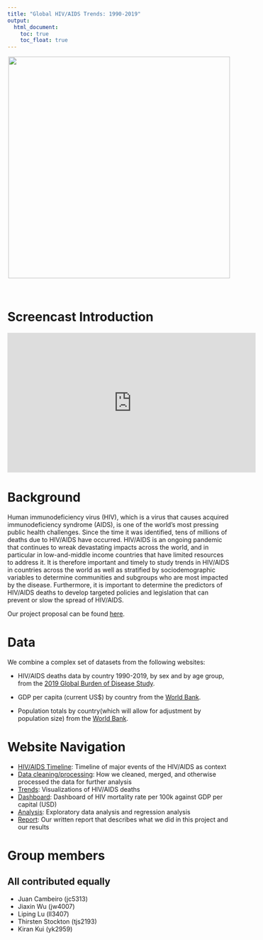 ```yaml
---
title: "Global HIV/AIDS Trends: 1990-2019"
output: 
  html_document:
    toc: true
    toc_float: true
---  
```


<center>

![](images/hiv.jpg){width=500px}
</center>

<br>

# Screencast Introduction

<iframe width="560" height="315" src="https://www.youtube.com/watch?v=w9QiHSrYBKM" frameborder="0" allow="accelerometer; autoplay; encrypted-media; gyroscope; picture-in-picture" allowfullscreen></iframe>

# Background

Human immunodeficiency virus (HIV), which is a virus that causes acquired immunodeficiency syndrome (AIDS), is one of the world’s most pressing public health challenges. Since the time it was identified, tens of millions of deaths due to HIV/AIDS have occurred. HIV/AIDS is an ongoing pandemic that continues to wreak devastating impacts across the world, and in particular in low-and-middle income countries that have limited resources to address it. It is therefore important and timely to study trends in HIV/AIDS in countries across the world as well as stratified by sociodemographic variables to determine communities and subgroups who are most impacted by the disease. Furthermore, it is important to determine the predictors of HIV/AIDS deaths to develop targeted policies and legislation that can prevent or slow the spread of HIV/AIDS.

Our project proposal can be found [here](proposal.html).

# Data

We combine a complex set of datasets from the following websites:

* HIV/AIDS deaths data by country 1990-2019, by sex and by age group, from the [2019 Global Burden of Disease Study](https://vizhub.healthdata.org/gbd-results?params=gbd-api-2019-permalink/4065269292a8a53e41715ff2e8415266). 

* GDP per capita (current US$) by country from the [World Bank](https://data.worldbank.org/indicator/NY.GDP.PCAP.CD).

* Population totals by country(which will allow for adjustment by population size) from the [World Bank](https://data.worldbank.org/indicator/SP.POP.TOTL).


# Website Navigation
* [HIV/AIDS Timeline](timeline.html): Timeline of major events of the HIV/AIDS as context
* [Data cleaning/processing](data.html): How we cleaned, merged, and otherwise processed the data for further analysis
* [Trends](trends.html): Visualizations of HIV/AIDS deaths
* [Dashboard](dashboard.html): Dashboard of HIV mortality rate per 100k against GDP per capital (USD)
* [Analysis](regression.html): Exploratory data analysis and regression analysis
* [Report](report.html): Our written report that describes what we did in this project and our results

# Group members 
## All contributed equally
* Juan Cambeiro (jc5313)
* Jiaxin Wu (jw4007) 
* Liping Lu (ll3407)
* Thirsten Stockton (tjs2193)
* Kiran Kui (yk2959)


